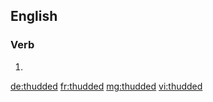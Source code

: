 ==English==

===Verb===
{{head|en|verb form}}

# {{en-past of|thud}}

[[de:thudded]]
[[fr:thudded]]
[[mg:thudded]]
[[vi:thudded]]